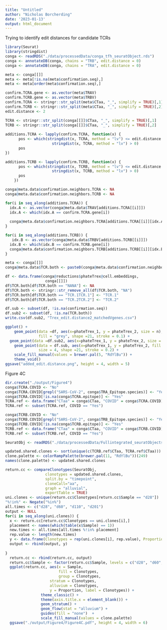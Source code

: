 ```yaml
---
title: "Untitled"
author: "Nicholas Borcherding"
date: '2023-01-13'
output: html_document
---
```


Trying to identify edit distances for candidate TCRs
```r
library(Seurat)
library(stringdist)
conga <- readRDS("./data/processedData/conga_tfh_seuratObject.rds")
conga <- annotateDB(conga, chains = "TRB", edit.distance = 0)
conga <- annotateDB(conga, chains = "TRA", edit.distance = 0)

meta <- conga[[]]
meta <- meta[!is.na(meta$confirmation.seq),]
meta <- meta[order(meta$confirmation.seq),]

confirm.TCRA.gene <- as.vector(meta$TRAV)
confirm.TCRB.gene <- as.vector(meta$TRBV)
confirm.TCRA <- stringr::str_split(meta$CTaa, "_", simplify = TRUE)[,1]
confirm.TCRB <- stringr::str_split(meta$CTaa, "_", simplify = TRUE)[,2]
edit.distance <- 2

TCRA <- stringr::str_split(conga[[]]$CTaa, "_", simplify = TRUE)[,1]
TCRB <- stringr::str_split(conga[[]]$CTaa, "_", simplify = TRUE)[,2]
    
additions.TCRA <- lapply(confirm.TCRA, function(x) {
      pos <- which(stringdist(x, TCRA, method = "lv") <= edit.distance & 
                     stringdist(x, TCRA, method = "lv") > 0)
      pos
})

additions.TCRB <- lapply(confirm.TCRB, function(x) {
      pos <- which(stringdist(x, TCRB, method = "lv") <= edit.distance & 
                     stringdist(x, TCRB, method = "lv") > 0)
      pos
    })

conga@meta.data$confirmation.neighbors.TCRA <- NA
conga@meta.data$confirmation.neighbors.TCRB <- NA

for(i in seq_along(additions.TCRA)) {
  idx.A <- as.vector(conga@meta.data$TRAV[additions.TCRA[[i]]])
  idx.A <- which(idx.A == confirm.TCRA.gene[i])
  
  conga@meta.data$confirmation.neighbors.TCRA[additions.TCRA[[i]][idx.A]] <- paste0("TCR.", i)
}

for(i in seq_along(additions.TCRB)) {
   idx.B <- as.vector(conga@meta.data$TRBV[additions.TCRB[[i]]])
  idx.B <- which(idx.B == confirm.TCRB.gene[i])
  conga@meta.data$confirmation.neighbors.TCRB[additions.TCRB[[i]][idx.B]] <- paste0("TCR.", i)
}

meta <- conga[[]]
conga@meta.data$TCR.both <- paste0(conga@meta.data$confirmation.neighbors.TCRA, conga@meta.data$confirmation.neighbors.TCRB)

df <- data.frame(conga@reductions$phateTrex@cell.embeddings,
                  conga[[]])
df$TCR.both[df$TCR.both == "NANA"] <- NA
df$TCR.both <- stringr::str_remove_all(df$TCR.both, "NA")
df$TCR.both[df$TCR.both == "TCR.1TCR.1"] <- "TCR.1"
df$TCR.both[df$TCR.both == "TCR.2TCR.2"] <- "TCR.2"

df.sub <- subset(df, !is.na(confirmation.seq))
df.sub2 <- subset(df, !is.na(TCR.both))
write.csv(df.sub2, "Trex_edit.distance2_matchedVgenes.csv")

ggplot() +
    geom_point(data =df, aes(x=phateTrex_1, y = phateTrex_2, size = n), 
               fill = "grey", shape =21, stroke = 0.1) + 
  geom_point(data =df.sub2, aes(x=phateTrex_1, y = phateTrex_2, size = n, fill = TCR.both), shape =21, stroke = 0.1) + 
    geom_point(data = df.sub, aes(x=phateTrex_1, y = phateTrex_2, fill = confirmation.seq), 
               size = 4, shape =21, stroke = 0.2) + 
    scale_fill_manual(values = brewer.pal(5, "RdYlBu")) +
    theme_void()
ggsave("added_edit.distance.png", height = 4, width = 5)
```



Figure 4C 
```r
dir.create("./output/Figure4")
conga$TCRA.COVID <- "No"
conga$TCRA.COVID[grepl("SARS-CoV-2", conga$TRA_Epitope.species)] <- "Yes"
conga$TCRA.COVID[!is.na(conga$TCRA.epitope)] <- "Yes"
TCRA.ref <- data.frame("CTaa" = conga$CTaa, "COVID" = conga$TCRA.COVID)
TCRA.ref <- subset(TCRA.ref, COVID == "Yes")

conga$TCRB.COVID <- "No"
conga$TCRB.COVID[grepl("SARS-CoV-2", conga$TRB_Epitope.species)] <- "Yes"
conga$TCRB.COVID[!is.na(conga$TCRB.epitope)] <- "Yes"
TCRB.ref <- data.frame("CTaa" = conga$CTaa, "COVID" = conga$TCRB.COVID)
TCRB.ref <- subset(TCRB.ref, COVID == "Yes")

SeuratObj <- readRDS("./data/processedData/Fullintegrated_seuratObjects_TFH_TFHonly.rds")

updated.shared.clones <- sort(unique(c(TCRB.ref$CTaa, TCRA.ref$CTaa)))
clone.palette <- colorRampPalette(brewer.pal(11, "RdYlBu"))(249)
names(clone.palette) <- updated.shared.clones

return.cc <- compareClonotypes(SeuratObj, 
                  clonotypes = updated.shared.clones, 
                  split.by = "timepoint",
                  cloneCall="aa", 
                  graph = "alluvial",
                  exportTable = TRUE)
uni.clones <- unique(return.cc$Clonotypes[return.cc$Sample == "d28"])
"%!in%" <- Negate("%in%")
all.times <- c("d28", "d60", "d110", "d201")
output <- NULL
for(i in seq_along(uni.clones)) {
  x <- return.cc[return.cc$Clonotypes == uni.clones[i],]
  placement <- names(which(table(x$Sample) == 1))
  new.times <- all.times[all.times %!in% placement]
  rep.value <- length(new.times)
  y <- data.frame(Clonotypes = rep(uni.clones[i], rep.value), Proportion = rep(0, rep.value), Sample = new.times)
  output <- rbind(output, y)
  
}
  return.cc <- rbind(return.cc, output)
  return.cc$Sample <- factor(return.cc$Sample, levels = c("d28", "d60", "d110", "d201"))
  ggplot(return.cc, aes(x = Sample, 
                        fill = Clonotypes, 
                        group = Clonotypes,
                    stratum = Clonotypes, 
                    alluvium = Clonotypes, 
                    y = Proportion, label = Clonotypes)) +
                theme_classic() +
                theme(axis.title.x = element_blank()) + 
                geom_stratum() +
                geom_flow(stat = "alluvium") + 
                guides(fill = "none")  + 
                scale_fill_manual(values = clone.palette)
  ggsave("./output/Figure4/Figure4C.pdf", height = 4, width = 6)
```

